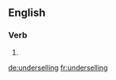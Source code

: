 ==English==

===Verb===
{{head|en|present participle}}

# {{present participle of|undersell|lang=en}}

[[de:underselling]]
[[fr:underselling]]